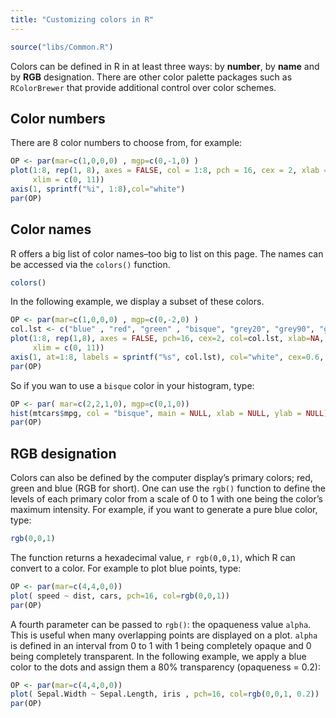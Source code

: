 ```yaml
---
title: "Customizing colors in R"
---
```


```r
source("libs/Common.R")
```

Colors can be defined in R in at least three ways: by **number**, by **name** and by **RGB** designation. There are other color palette packages such as `RColorBrewer` that provide additional control over color schemes.


## Color numbers

There are 8 color numbers to choose from, for example:

```r
OP <- par(mar=c(1,0,0,0) , mgp=c(0,-1,0) )
plot(1:8, rep(1, 8), axes = FALSE, col = 1:8, pch = 16, cex = 2, xlab = NA, ylab = NA,
     xlim = c(0, 11))
axis(1, sprintf("%i", 1:8),col="white")
par(OP)
```

## Color names

R offers a big list of color names--too big to list on this page. The names can be accessed via the `colors()` function.

```r
colors()
```

In the following example, we display a subset of these colors.

```r
OP <- par(mar=c(1,0,0,0) , mgp=c(0,-2,0) )
col.lst <- c("blue" , "red", "green" , "bisque", "grey20", "grey90", "green2", "olivedrab2")
plot(1:8, rep(1,8), axes = FALSE, pch=16, cex=2, col=col.lst, xlab=NA, ylab=NA,
     xlim = c(0, 11))
axis(1, at=1:8, labels = sprintf("%s", col.lst), col="white", cex=0.6, padj=-3, cex.axis=0.8)
par(OP)
```

So if you wan to use a `bisque` color in your histogram, type:

```r
OP <- par( mar=c(2,2,1,0), mgp=c(0,1,0))
hist(mtcars$mpg, col = "bisque", main = NULL, xlab = NULL, ylab = NULL)
par(OP)
```

## RGB designation

Colors can also be defined by the computer display's primary colors; red, green and blue (RGB for short). One can use the `rgb()` function to define the levels of each primary color from a scale of 0 to 1 with one being the color's maximum intensity. For example, if you want to generate a pure blue color, type:

```r
rgb(0,0,1)
```

The function returns a hexadecimal value, `r rgb(0,0,1)`, which R can convert to a color. For example to plot blue points, type:

```r
OP <- par(mar=c(4,4,0,0))
plot( speed ~ dist, cars, pch=16, col=rgb(0,0,1))
par(OP)
```

A fourth parameter can be passed to `rgb()`: the opaqueness value `alpha`. This is useful when many overlapping points are displayed on a plot. `alpha` is defined in an interval from 0 to 1 with 1 being completely opaque and 0 being completely transparent. In the following example, we apply a blue color to the dots and assign them a 80% transparency (opaqueness = 0.2):

```r
OP <- par(mar=c(4,4,0,0))
plot( Sepal.Width ~ Sepal.Length, iris , pch=16, col=rgb(0,0,1, 0.2))
par(OP)
```
